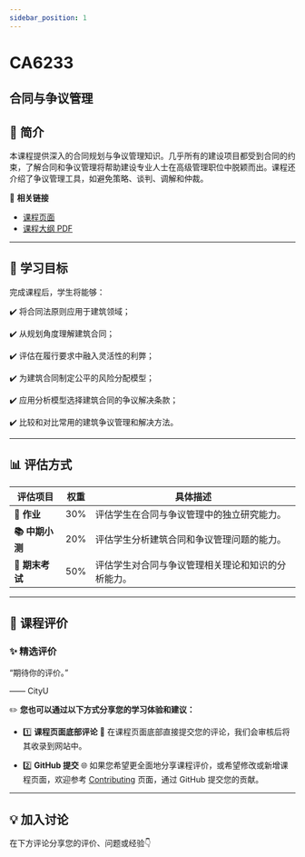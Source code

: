 ```yaml
---
sidebar_position: 1
---
```


# CA6233
## 合同与争议管理

## **📘 简介**
本课程提供深入的合同规划与争议管理知识。几乎所有的建设项目都受到合同的约束，了解合同和争议管理将帮助建设专业人士在高级管理职位中脱颖而出。课程还介绍了争议管理工具，如避免策略、谈判、调解和仲裁。

🔗 **相关链接**
- [课程页面](https://www.cityu.edu.hk/catalogue/pg/202425/course/CA6233.htm)
- [课程大纲 PDF](https://www.cityu.edu.hk/catalogue/pg/202425/course/CA6233.pdf)

---

## **🎯 学习目标**

完成课程后，学生将能够：

✔️ 将合同法原则应用于建筑领域；

✔️ 从规划角度理解建筑合同；

✔️ 评估在履行要求中融入灵活性的利弊；

✔️ 为建筑合同制定公平的风险分配模型；

✔️ 应用分析模型选择建筑合同的争议解决条款；

✔️ 比较和对比常用的建筑争议管理和解决方法。

---

## **📊 评估方式**

| **评估项目**          | **权重** | **具体描述**                                                                                       |
|----------------------|---------|---------------------------------------------------------------------------------------------------|
| **📝 作业**           | 30%     | 评估学生在合同与争议管理中的独立研究能力。                                                          |
| **📚 中期小测**       | 20%     | 评估学生分析建筑合同和争议管理问题的能力。                                                         |
| **📝 期末考试**       | 50%     | 评估学生对合同与争议管理相关理论和知识的分析能力。                                                 |

---

## **💬 课程评价**

### ✨ **精选评价**
<div className={commentStyles.commentBox}>
    <p className={commentStyles.commentText}>
        “期待你的评价。”
    </p>
    <p className={commentStyles.commentAuthor}>—— CityU</p>
</div>

✏️ **您也可以通过以下方式分享您的学习体验和建议：**

- 1️⃣ **课程页面底部评论**
💬 在课程页面底部直接提交您的评论，我们会审核后将其收录到网站中。

- 2️⃣ **GitHub 提交**
🌐 如果您希望更全面地分享课程评价，或希望修改或新增课程页面，欢迎参考 [Contributing](/contributing) 页面，通过 GitHub 提交您的贡献。

---

## **💡 加入讨论**

在下方评论分享您的评价、问题或经验👇
<Utterances />